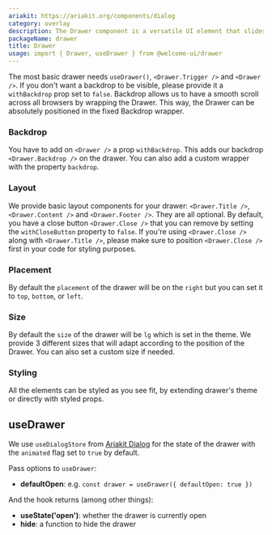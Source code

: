 ```yaml
---
ariakit: https://ariakit.org/components/dialog
category: overlay
description: The Drawer component is a versatile UI element that slides in from the edge of the screen to reveal additional content or options without navigating away from the current page. It provides a space-efficient way to present temporary or contextual information, such as menus, settings, or notifications. Drawers enhance user experience by maintaining focus on the main content while offering quick access to supplementary features.
packageName: drawer
title: Drawer
usage: import { Drawer, useDrawer } from @welcome-ui/drawer
---
```


The most basic drawer needs `useDrawer()`, `<Drawer.Trigger />` and `<Drawer />`. If you don't want a backdrop to be visible, please provide it a `withBackdrop` prop set to `false`. Backdrop allows us to have a smooth scroll across all browsers by wrapping the Drawer. This way, the Drawer can be absolutely positioned in the fixed Backdrop wrapper.

### Backdrop

You have to add on `<Drawer />` a prop `withBackdrop`. This adds our backdrop `<Drawer.Backdrop />` on the drawer. You can also add a custom wrapper with the property `backdrop`.

<div data-playground="backdrop.tsx" data-component="Drawer"></div>

### Layout

We provide basic layout components for your drawer: `<Drawer.Title />`, `<Drawer.Content />` and `<Drawer.Footer />`. They are all optional. By default, you have a close button `<Drawer.Close />` that you can remove by setting the `withCloseButton` property to `false`. If you're using `<Drawer.Close />` along with `<Drawer.Title />`, please make sure to position `<Drawer.Close />` first in your code for styling purposes.

<div data-playground="layout.tsx" data-component="Drawer"></div>

### Placement

By default the `placement` of the drawer will be on the `right` but you can set it to `top`, `bottom`, or `left`.

<div data-playground="placement.tsx" data-component="Drawer"></div>

### Size

By default the `size` of the drawer will be `lg` which is set in the theme. We provide 3 different sizes that will adapt according to the position of the Drawer. You can also set a custom size if needed.

<div data-playground="sizes.tsx" data-component="Drawer"></div>

### Styling

All the elements can be styled as you see fit, by extending drawer's theme or directly with styled props.

<div data-playground="styling.tsx" data-component="Drawer"></div>

## useDrawer

We use `useDialogStore` from [Ariakit Dialog](https://ariakit.org/reference/use-dialog-store) for the state of the drawer with the `animated` flag set to `true` by default.

Pass options to `useDrawer`:

- **defaultOpen**: e.g. `const drawer = useDrawer({ defaultOpen: true })`

And the hook returns (among other things):

- **useState('open')**: whether the drawer is currently open
- **hide**: a function to hide the drawer
